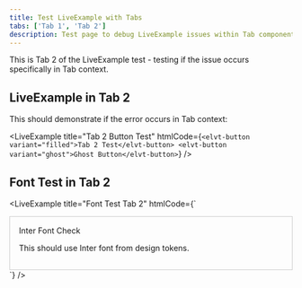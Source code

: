 ```yaml
---
title: Test LiveExample with Tabs
tabs: ['Tab 1', 'Tab 2']
description: Test page to debug LiveExample issues within Tab components
---
```



<PageDescription>

This is Tab 2 of the LiveExample test - testing if the issue occurs specifically in Tab context.

</PageDescription>

## LiveExample in Tab 2

This should demonstrate if the error occurs in Tab context:

<LiveExample
  title="Tab 2 Button Test"
  htmlCode={`<elvt-button variant="filled">Tab 2 Test</elvt-button>
<elvt-button variant="ghost">Ghost Button</elvt-button>`}
/>

## Font Test in Tab 2

<LiveExample
  title="Font Test Tab 2"
  htmlCode={`<div style="font-family: var(--elevate-font-family, 'Inter', sans-serif); padding: 1rem; border: 1px solid #ccc;">
  <elvt-button variant="outlined">Inter Font Check</elvt-button>
  <p>This should use Inter font from design tokens.</p>
</div>`}
/>